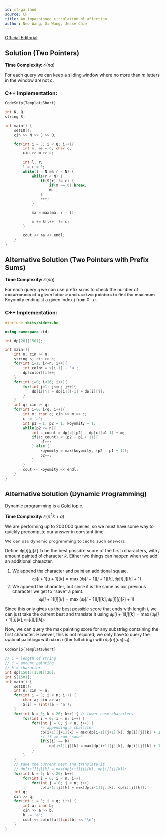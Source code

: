 ```yaml
---
id: cf-garland
source: CF
title: An impassioned circulation of affection
author: Neo Wang, Qi Wang, Jesse Choe
---
```


[Official Editorial](https://codeforces.com/blog/entry/52449)

## Solution (Two Pointers)

**Time Complexity:** $\mathcal{O}(nq)$

For each query we can keep a sliding window where no more than $m$ letters in the window are not $c$.

<LanguageSection>

<CPPSection>

### C++ Implementation:

```cpp
CodeSnip{TemplateShort}

int N, Q;
string S;

int main() {
	setIO();
	cin >> N >> S >> Q;

	for(int i = 0; i < Q; i++){
		int m, ma = 0; char c;
		cin >> m >> c;
		
		int l, r;
		l = r = 0;
		while(l < N && r < N) {
			while(r < N) {
				if(S[r] != c) {
					if(m == 0) break;
					m--;
				}
				r++;
			}

			ma = max(ma, r - l);

			m += S[l++] != c;
		}

		cout << ma << endl;
	}
}
```

</CPPSection>

</LanguageSection>

## Alternative Solution (Two Pointers with Prefix Sums)

**Time Complexity:** $\mathcal{O}(nq)$

For each query $q$ we can use prefix sums to check the number of occurrences of a given letter $c$ and use two pointers to find the maximum Koyomity ending at a given index $j$ from $0 \dots n$.

<LanguageSection>

<CPPSection>

### C++ Implementation:

```cpp
#include <bits/stdc++.h>

using namespace std;

int dp[26][1501];

int main(){
	int n; cin >> n;
	string s; cin >> s;
	for(int i=1; i<=n; i++){
		int color = s[i-1] - 'a';
		dp[color][i]++;
	}
	for(int i=0; i<26; i++){
		for(int j=1; j<=n; j++){
			dp[i][j] = dp[i][j-1] + dp[i][j];
		}
	}
	int q; cin >> q;
	for(int i=0; i<q; i++){
		int m; char c; cin >> m >> c;
		c -= 'a';
		int p1 = 1, p2 = 1, koyomity = 1;
		while(p2 <= n){
			int c_count = dp[c][p2] - dp[c][p1-1] + m;
			if((c_count) < (p2 - p1 + 1)){
				p1++;
			} else {
				koyomity = max(koyomity, (p2 - p1 + 1));
				p2++;
			}
		}
		cout << koyomity << endl;
	}
}
```

</CPPSection>

</LanguageSection>

## Alternative Solution (Dynamic Programming)

<Warning>

Dynamic programming is a [Gold](/gold/intro-dp) topic.

</Warning>

**Time Complexity:** $\mathcal{O}(n^2k + q)$

We are performing up to $200\,000$ queries, so we must have some way to quickly precompute our answer in constant time.

We can use dynamic programming to cache such answers. 

Define $\texttt{dp}[i][j][k]$ to be the best possible score of the first $i$ characters, with $j$ amount painted of character $k$. Either two things can happen when we add an additional character.

1. We append the character and paint an additional square. <center>
$$\texttt{dp}[i+1][j+1][k] = \max(\texttt{dp}[i+1][j+1][k], \texttt{dp}[i][j][k] + 1)$$</center>
2. We append the character, but since it is the same as our previous character we get to "save" a paint.<center>$$\texttt{dp}[i+1][j][k] = \max(\texttt{dp}[i+1][j][k], \texttt{dp}[i][j][k] + 1)$$</center>


Since this only gives us the best possible score that ends with length $i$, we can just take the current best and translate it using $\texttt{dp}[i+1][j][k] = \max(\texttt{dp}[i+1][j][k], \texttt{dp}[i][j][k])$.

Now, we can query the max painting score for any substring containing the first character. However, this is not required; we only have to query the optimal paintings with size $n$ (the full string) with $\texttt{dp}[n][m_i][c_i]$.

<LanguageSection>

<CPPSection>

```cpp
CodeSnip{TemplateShort}

// i = length of string
// j = amount painting
// k = character
int dp[1501][1501][26];
int S[1501];
int main() {
	setIO();
	int n; cin >> n;
	for(int i = 0; i < n; i++) {
		char a; cin >> a;
		S[i] = (int)(a - 'a');
	}
	for(int k = 0; k < 26; k++) { // lower case characters
		for(int i = 0; i < n; i++) {
			for(int j = 0; j < n; j++) {
				// appending a character
				dp[i+1][j+1][k] = max(dp[i+1][j+1][k], dp[i][j][k] + 1);
				// if we can "save"
				if(S[i] == k)
					dp[i+1][j][k] = max(dp[i+1][j][k], dp[i][j][k] + 1);
			}
		}
	}
	// take the current best and translate it
	// dp[i+1][j][k] = max(dp[i+1][j][k], dp[i][j][k]);
	for(int k = 0; k < 26; k++)
		for(int i = 0; i < n; i++)
			for(int j = 0; j < n; j++)
				dp[i+1][j][k] = max(dp[i+1][j][k], dp[i][j][k]);
	int q;
	cin >> q;
	for(int i = 0; i < q; i++) {
		int a; char b;
		cin >> a >> b;
		b -= 'a';
		cout << dp[n][a][(int)b] << '\n';
	}
}
```

</CPPSection>

</LanguageSection>
